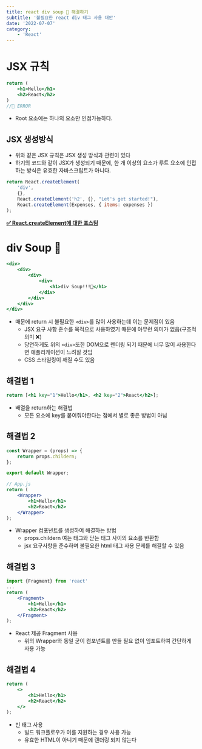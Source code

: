 ```yaml
---
title: react div soup 🥣 해결하기
subtitle: '불필요한 react div 태그 사용 대안'
date: '2022-07-07'
category:
    - 'React'
---
```


# JSX 규칙

```jsx
return (
    <h1>Hello</h1>
    <h2>React</h2>
)
//🚫 ERROR
```

-   Root 요소에는 하나의 요소만 인접가능하다.

## JSX 생성방식

-   위와 같은 JSX 규칙은 JSX 생성 방식과 관련이 있다
-   하기의 코드와 같이 JSX가 생성되기 때문에, 한 개 이상의 요소가 루트 요소에 인접하는 방식은 유효한 자바스크립트가 아니다.

```jsx
return React.createElement(
    'div',
    {},
    React.createElement('h2', {}, "Let's get started!"),
    React.createElement(Expenses, { items: expenses })
);
```

[**✅ React.createElement에 대한 포스팅**](/posts/%EB%A6%AC%EC%97%91%ED%8A%B8%EA%B0%95%EC%9D%98%EC%A0%95%EB%A6%AC-1#reactcreateelement--)

# div Soup 🥣

```jsx
<div>
    <div>
        <div>
            <div>
                <h1>div Soup!!!🥣</h1>
            </div>
        </div>
    </div>
</div>
```

-   때문에 return 시 불필요한 `<div>`를 많이 사용하는데 이는 문제점이 있음
    -   JSX 요구 사항 준수를 목적으로 사용하였기 때문에 아무런 의미가 없음(구조적 의미 ❌)
    -   당연하게도 위의 `<div>`또한 DOM으로 렌더링 되기 때문에 너무 많이 사용한다면 애플리케이션이 느려질 것임
    -   CSS 스타일링이 깨질 수도 있음

## 해결법 1

```jsx
return [<h1 key="1">Hello</h1>, <h2 key="2">React</h2>];
```

-   배열을 return하는 해결법
    -   모든 요소에 key를 붙여줘야한다는 점에서 별로 좋은 방법이 아님

## 해결법 2

```jsx
const Wrapper = (props) => {
    return props.childern;
};

export default Wrapper;

// App.js
return (
    <Wrapper>
        <h1>Hello</h1>
        <h2>React</h2>
    </Wrapper>
);
```

-   Wrapper 컴포넌트를 생성하여 해결하는 방법
    -   props.childern 여는 태그와 닫는 태그 사이의 요소를 반환함
    -   jsx 요구사항을 준수하며 불필요한 html 태그 사용 문제를 해결할 수 있음

## 해결법 3

```jsx
import {Fragment} from 'react'
...
return (
    <Fragment>
        <h1>Hello</h1>
        <h2>React</h2>
    </Fragment>
);
```

-   React 제공 Fragment 사용
    -   위의 Wrapper와 동일 굳이 컴포넌트를 만들 필요 없이 임포트하여 간단하게 사용 가능

## 해결법 4

```jsx
return (
    <>
        <h1>Hello</h1>
        <h2>React</h2>
    </>
);
```

-   빈 태그 사용
    -   빌드 워크플로우가 이를 지원하는 경우 사용 가능
    -   유효한 HTML이 아니기 때문에 렌더링 되지 않는다
